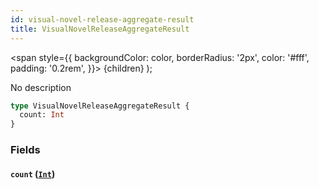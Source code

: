 ```yaml
---
id: visual-novel-release-aggregate-result
title: VisualNovelReleaseAggregateResult
---
```


<span
style={{
      backgroundColor: color,
      borderRadius: '2px',
      color: '#fff',
      padding: '0.2rem',
    }}>
{children}
</span>
);

No description

```graphql
type VisualNovelReleaseAggregateResult {
  count: Int
}
```

### Fields

#### `count` ([`Int`](/docs/schema/scalars/int))
